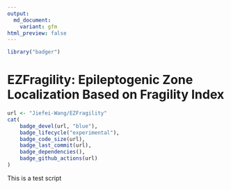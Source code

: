 ```yaml
---
output:
  md_document:
    variant: gfm
html_preview: false
---
```


<!-- README.md is generated from README.Rmd. Please edit that file -->

```r
library("badger")
```

# EZFragility: Epileptogenic Zone Localization Based on Fragility Index
```r
url <- "Jiefei-Wang/EZFragility"
cat(
	badge_devel(url, "blue"),
    badge_lifecycle("experimental"),
    badge_code_size(url),
    badge_last_commit(url),
    badge_dependencies(),
	badge_github_actions(url)
)
```


This is a test script